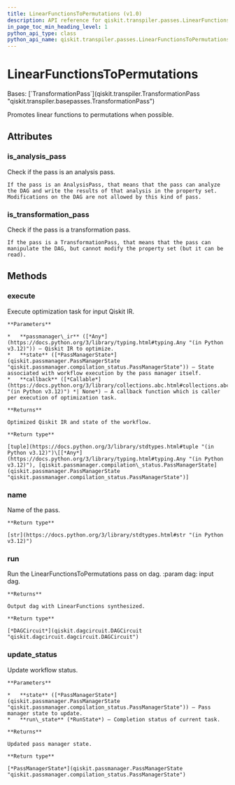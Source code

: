 ```yaml
---
title: LinearFunctionsToPermutations (v1.0)
description: API reference for qiskit.transpiler.passes.LinearFunctionsToPermutations in qiskit v1.0
in_page_toc_min_heading_level: 1
python_api_type: class
python_api_name: qiskit.transpiler.passes.LinearFunctionsToPermutations
---
```


# LinearFunctionsToPermutations

<Class id="qiskit.transpiler.passes.LinearFunctionsToPermutations" isDedicatedPage={true} github="https://github.com/Qiskit/qiskit/tree/stable/1.0/qiskit/transpiler/passes/synthesis/linear_functions_synthesis.py#L22-L41" signature="qiskit.transpiler.passes.LinearFunctionsToPermutations(*args, **kwargs)" modifiers="class">
  Bases: [`TransformationPass`](qiskit.transpiler.TransformationPass "qiskit.transpiler.basepasses.TransformationPass")

  Promotes linear functions to permutations when possible.

  ## Attributes

  ### is\_analysis\_pass

  <Attribute id="qiskit.transpiler.passes.LinearFunctionsToPermutations.is_analysis_pass">
    Check if the pass is an analysis pass.

    If the pass is an AnalysisPass, that means that the pass can analyze the DAG and write the results of that analysis in the property set. Modifications on the DAG are not allowed by this kind of pass.
  </Attribute>

  ### is\_transformation\_pass

  <Attribute id="qiskit.transpiler.passes.LinearFunctionsToPermutations.is_transformation_pass">
    Check if the pass is a transformation pass.

    If the pass is a TransformationPass, that means that the pass can manipulate the DAG, but cannot modify the property set (but it can be read).
  </Attribute>

  ## Methods

  ### execute

  <Function id="qiskit.transpiler.passes.LinearFunctionsToPermutations.execute" github="https://github.com/Qiskit/qiskit/tree/stable/1.0/qiskit/transpiler/basepasses.py#L189-L211" signature="execute(passmanager_ir, state, callback=None)">
    Execute optimization task for input Qiskit IR.

    **Parameters**

    *   **passmanager\_ir** ([*Any*](https://docs.python.org/3/library/typing.html#typing.Any "(in Python v3.12)")) – Qiskit IR to optimize.
    *   **state** ([*PassManagerState*](qiskit.passmanager.PassManagerState "qiskit.passmanager.compilation_status.PassManagerState")) – State associated with workflow execution by the pass manager itself.
    *   **callback** ([*Callable*](https://docs.python.org/3/library/collections.abc.html#collections.abc.Callable "(in Python v3.12)") *| None*) – A callback function which is caller per execution of optimization task.

    **Returns**

    Optimized Qiskit IR and state of the workflow.

    **Return type**

    [tuple](https://docs.python.org/3/library/stdtypes.html#tuple "(in Python v3.12)")\[[*Any*](https://docs.python.org/3/library/typing.html#typing.Any "(in Python v3.12)"), [qiskit.passmanager.compilation\_status.PassManagerState](qiskit.passmanager.PassManagerState "qiskit.passmanager.compilation_status.PassManagerState")]
  </Function>

  ### name

  <Function id="qiskit.transpiler.passes.LinearFunctionsToPermutations.name" github="https://github.com/Qiskit/qiskit/tree/stable/1.0/qiskit/passmanager/base_tasks.py#L68-L70" signature="name()">
    Name of the pass.

    **Return type**

    [str](https://docs.python.org/3/library/stdtypes.html#str "(in Python v3.12)")
  </Function>

  ### run

  <Function id="qiskit.transpiler.passes.LinearFunctionsToPermutations.run" github="https://github.com/Qiskit/qiskit/tree/stable/1.0/qiskit/transpiler/passes/synthesis/linear_functions_synthesis.py#L25-L41" signature="run(dag)">
    Run the LinearFunctionsToPermutations pass on dag. :param dag: input dag.

    **Returns**

    Output dag with LinearFunctions synthesized.

    **Return type**

    [*DAGCircuit*](qiskit.dagcircuit.DAGCircuit "qiskit.dagcircuit.dagcircuit.DAGCircuit")
  </Function>

  ### update\_status

  <Function id="qiskit.transpiler.passes.LinearFunctionsToPermutations.update_status" github="https://github.com/Qiskit/qiskit/tree/stable/1.0/qiskit/transpiler/basepasses.py#L213-L221" signature="update_status(state, run_state)">
    Update workflow status.

    **Parameters**

    *   **state** ([*PassManagerState*](qiskit.passmanager.PassManagerState "qiskit.passmanager.compilation_status.PassManagerState")) – Pass manager state to update.
    *   **run\_state** (*RunState*) – Completion status of current task.

    **Returns**

    Updated pass manager state.

    **Return type**

    [*PassManagerState*](qiskit.passmanager.PassManagerState "qiskit.passmanager.compilation_status.PassManagerState")
  </Function>
</Class>

